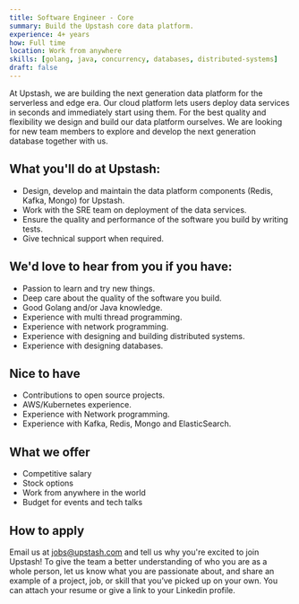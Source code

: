 ```yaml
---
title: Software Engineer - Core
summary: Build the Upstash core data platform.
experience: 4+ years
how: Full time
location: Work from anywhere
skills: [golang, java, concurrency, databases, distributed-systems]
draft: false
---
```


At Upstash, we are building the next generation data platform for the serverless
and edge era.
Our cloud platform lets users deploy data services in seconds and immediately
start using them.
For the best quality and flexibility we design and build our data platform
ourselves.
We are looking for new team members to explore and develop the next generation
database together with us.

## What you'll do at Upstash:

- Design, develop and maintain the data platform components (Redis, Kafka,
  Mongo) for Upstash.
- Work with the SRE team on deployment of the data services.
- Ensure the quality and performance of the software you build by writing tests.
- Give technical support when required.

## We'd love to hear from you if you have:

- Passion to learn and try new things.
- Deep care about the quality of the software you build.
- Good Golang and/or Java knowledge.
- Experience with multi thread programming.
- Experience with network programming.
- Experience with designing and building distributed systems.
- Experience with designing databases.

## Nice to have

- Contributions to open source projects.
- AWS/Kubernetes experience.
- Experience with Network programming.
- Experience with Kafka, Redis, Mongo and ElasticSearch.

## What we offer

- Competitive salary
- Stock options
- Work from anywhere in the world
- Budget for events and tech talks

## How to apply

Email us at [jobs@upstash.com](mailto:jobs@upstash.com) and tell us why you're
excited to join Upstash! To give the team a better understanding of who you are
as a whole person, let us know what you are passionate about, and share an
example of a project, job, or skill that you’ve picked up on your own. You can
attach your resume or give a link to your Linkedin profile.
